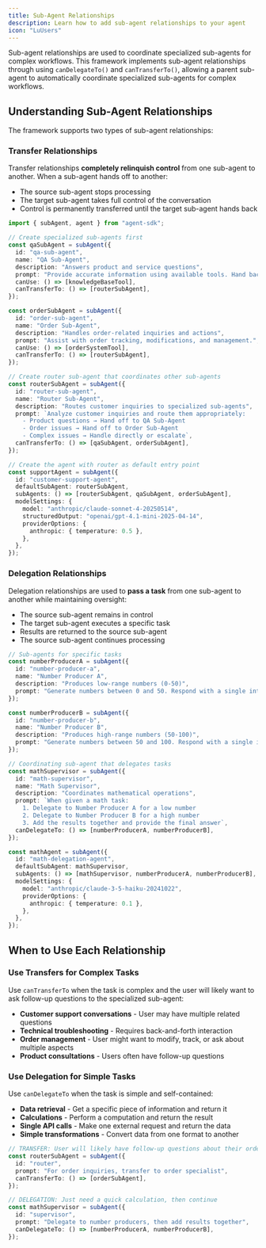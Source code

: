 ```yaml
---
title: Sub-Agent Relationships
description: Learn how to add sub-agent relationships to your agent
icon: "LuUsers"
---
```


Sub-agent relationships are used to coordinate specialized sub-agents for complex workflows. This framework implements sub-agent relationships through using `canDelegateTo()` and `canTransferTo()`, allowing a parent sub-agent to automatically coordinate specialized sub-agents for complex workflows.

## Understanding Sub-Agent Relationships

The framework supports two types of sub-agent relationships:

### Transfer Relationships

Transfer relationships **completely relinquish control** from one sub-agent to another. When a sub-agent hands off to another:

- The source sub-agent stops processing
- The target sub-agent takes full control of the conversation
- Control is permanently transferred until the target sub-agent hands back

```typescript
import { subAgent, agent } from "agent-sdk";

// Create specialized sub-agents first
const qaSubAgent = subAgent({
  id: "qa-sub-agent",
  name: "QA Sub-Agent",
  description: "Answers product and service questions",
  prompt: "Provide accurate information using available tools. Hand back to router if unable to help.",
  canUse: () => [knowledgeBaseTool],
  canTransferTo: () => [routerSubAgent],
});

const orderSubAgent = subAgent({
  id: "order-sub-agent",
  name: "Order Sub-Agent",
  description: "Handles order-related inquiries and actions",
  prompt: "Assist with order tracking, modifications, and management.",
  canUse: () => [orderSystemTool],
  canTransferTo: () => [routerSubAgent],
});

// Create router sub-agent that coordinates other sub-agents
const routerSubAgent = subAgent({
  id: "router-sub-agent",
  name: "Router Sub-Agent",
  description: "Routes customer inquiries to specialized sub-agents",
  prompt: `Analyze customer inquiries and route them appropriately:
    - Product questions → Hand off to QA Sub-Agent
    - Order issues → Hand off to Order Sub-Agent
    - Complex issues → Handle directly or escalate`,
  canTransferTo: () => [qaSubAgent, orderSubAgent],
});

// Create the agent with router as default entry point
const supportAgent = subAgent({
  id: "customer-support-agent",
  defaultSubAgent: routerSubAgent,
  subAgents: () => [routerSubAgent, qaSubAgent, orderSubAgent],
  modelSettings: {
    model: "anthropic/claude-sonnet-4-20250514",
    structuredOutput: "openai/gpt-4.1-mini-2025-04-14",
    providerOptions: {
      anthropic: { temperature: 0.5 },
    },
  },
});
```

### Delegation Relationships

Delegation relationships are used to **pass a task** from one sub-agent to another while maintaining oversight:

- The source sub-agent remains in control
- The target sub-agent executes a specific task
- Results are returned to the source sub-agent
- The source sub-agent continues processing

```typescript
// Sub-agents for specific tasks
const numberProducerA = subAgent({
  id: "number-producer-a",
  name: "Number Producer A",
  description: "Produces low-range numbers (0-50)",
  prompt: "Generate numbers between 0 and 50. Respond with a single integer.",
});

const numberProducerB = subAgent({
  id: "number-producer-b",
  name: "Number Producer B",
  description: "Produces high-range numbers (50-100)",
  prompt: "Generate numbers between 50 and 100. Respond with a single integer.",
});

// Coordinating sub-agent that delegates tasks
const mathSupervisor = subAgent({
  id: "math-supervisor",
  name: "Math Supervisor",
  description: "Coordinates mathematical operations",
  prompt: `When given a math task:
    1. Delegate to Number Producer A for a low number
    2. Delegate to Number Producer B for a high number  
    3. Add the results together and provide the final answer`,
  canDelegateTo: () => [numberProducerA, numberProducerB],
});

const mathAgent = subAgent({
  id: "math-delegation-agent",
  defaultSubAgent: mathSupervisor,
  subAgents: () => [mathSupervisor, numberProducerA, numberProducerB],
  modelSettings: {
    model: "anthropic/claude-3-5-haiku-20241022",
    providerOptions: {
      anthropic: { temperature: 0.1 },
    },
  },
});
```

## When to Use Each Relationship

### Use Transfers for Complex Tasks

Use `canTransferTo` when the task is complex and the user will likely want to ask follow-up questions to the specialized sub-agent:

- **Customer support conversations** - User may have multiple related questions
- **Technical troubleshooting** - Requires back-and-forth interaction
- **Order management** - User might want to modify, track, or ask about multiple aspects
- **Product consultations** - Users often have follow-up questions

### Use Delegation for Simple Tasks

Use `canDelegateTo` when the task is simple and self-contained:

- **Data retrieval** - Get a specific piece of information and return it
- **Calculations** - Perform a computation and return the result
- **Single API calls** - Make one external request and return the data
- **Simple transformations** - Convert data from one format to another

```typescript
// TRANSFER: User will likely have follow-up questions about their order
const routerSubAgent = subAgent({
  id: "router",
  prompt: "For order inquiries, transfer to order specialist",
  canTransferTo: () => [orderSubAgent],
});

// DELEGATION: Just need a quick calculation, then continue
const mathSupervisor = subAgent({
  id: "supervisor",
  prompt: "Delegate to number producers, then add results together",
  canDelegateTo: () => [numberProducerA, numberProducerB],
});
```
